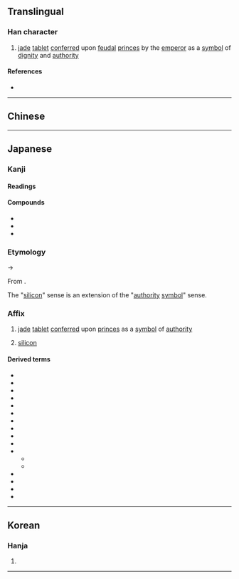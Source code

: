 {{character info/new}}
==Translingual==

===Han character===
{{Han char|rn=96|rad=玉|as=06|sn=10|four=14114|canj=MGGG|ids=⿰𤣩圭}}

# [[jade]] [[tablet]] [[confer]]red upon [[feudal]] [[prince]]s by the [[emperor]] as a [[symbol]] of [[dignity]] and [[authority]]

====References====
* {{Han ref|kx=0731.150|dkj=20972|dj=1142.260|hdz=21109.110|uh=73EA|ud=29674|bh=AF5E|bd=44894}}

----

==Chinese==
{{zh-see|圭|v}}

----

==Japanese==

===Kanji===
{{ja-kanji|grade=|rs=玉06}}

====Readings====
{{ja-readings
|goon=かい<くわい
|kanon=けい<けい<くゑい
|kun=たま-
}}

====Compounds====
* {{ja-r|珪璋|けいしょう}}
* {{ja-r|珪璧|けいへき}}
* {{ja-r|玄珪|げんけい}}

===Etymology===
{{ja-kanjitab|yomi=kanon|けい}}
{{IPAchar|/kʷei/}} → {{IPAchar|/kei/}}

From {{der|ja|ltc|sort=けい|-}} {{ltc-l|珪}}.

The "[[silicon]]" sense is an extension of the "[[authority]] [[symbol]]" sense. {{rfv-etym|ja|sort=けい}}

===Affix===
{{ja-pos|affix|けい}}

# {{lb|ja|sort=けい|historical}} [[jade]] [[tablet]] [[confer]]red upon [[prince]]s as a [[symbol]] of [[authority]]
# [[silicon]]

====Derived terms====
{{der-top4}}
* {{ja-r|珪化|けいか}}
* {{ja-r|珪華|けいか}}
* {{ja-r|珪岩|けいがん}}
* {{ja-r|珪鉱|けいこう}}
* {{ja-r|珪砂|けいさ}}
* {{ja-r|珪酸|けいさん}}
* {{ja-r|珪質|けいしつ}}
* {{ja-r|珪砂|けいしゃ}}
* {{ja-r|珪石|けいせき}}
* {{ja-r|珪素|けいそ}}
* {{ja-r|珪藻|けいそう}}
** {{ja-r|珪藻 植物|けいそう しょくぶつ}}
** {{ja-r|珪藻類|けいそうるい}}
* {{ja-r|珪土|けいど}}
* {{ja-r|珪銅線|けいどうせん}}
* {{ja-r|珪肺|けいはい}}
* {{ja-r|白珪|はっけい}}
{{der-bottom}}

----

==Korean==

===Hanja===
{{ko-hanja|hangeul=규|eumhun=|rv=gyu|mr=kyu|y=kyu}}

# {{rfdef|ko|sort=玉06}}

----